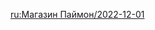 {{Paimon's Bargains
|time_start = 2022-12-01 04:00:00
|time_end   = 2023-01-01 03:59:59
|shop = 
{{Shop|Barbara|34|1|type=Character}}
{{Shop|Kaeya|34|1|type=Character}}
{{Shop|Royal Longsword|24|3|type=Weapon}}
{{Shop|Royal Greatsword|24|3|type=Weapon}}
{{Shop|Royal Spear|24|3|type=Weapon}}
{{Shop|Royal Grimoire|24|3|type=Weapon}}
{{Shop|Royal Bow|24|3|type=Weapon}}
}}
<noinclude>
[[ru:Магазин Паймон/2022-12-01]]
</noinclude>